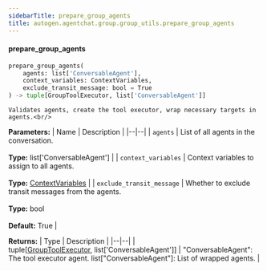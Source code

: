 ```yaml
---
sidebarTitle: prepare_group_agents
title: autogen.agentchat.group.group_utils.prepare_group_agents
---
```


<code class="doc-symbol doc-symbol-heading doc-symbol-function"></code>
#### prepare_group_agents

```python
prepare_group_agents(
    agents: list['ConversableAgent'],
    context_variables: ContextVariables,
    exclude_transit_message: bool = True
) -> tuple[GroupToolExecutor, list['ConversableAgent']]
```

    Validates agents, create the tool executor, wrap necessary targets in agents.<br/>

<b>Parameters:</b>
| Name | Description |
|--|--|
| `agents` | List of all agents in the conversation.<br/><br/>**Type:** list['ConversableAgent'] |
| `context_variables` | Context variables to assign to all agents.<br/><br/>**Type:** [ContextVariables](/docs/api-reference/autogen/agentchat/group/context_variables/ContextVariables) |
| `exclude_transit_message` | Whether to exclude transit messages from the agents.<br/><br/>**Type:** bool<br/><br/>**Default:** True |

<b>Returns:</b>
| Type | Description |
|--|--|
| tuple[[GroupToolExecutor](/docs/api-reference/autogen/agentchat/group/group_tool_executor/GroupToolExecutor), list['ConversableAgent']] | "ConversableAgent": The tool executor agent. list["ConversableAgent"]: List of wrapped agents. |

<br />